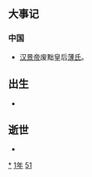 {{yearTOC|-151|西汉汉景帝'''[[前元|前元]]六年'''}}

== 大事记 ==
===中国===
*[[汉景帝|汉景帝]]废黜皇后[[薄皇后|薄氏]]。

== 出生 ==
*

== 逝世 ==
{{Wikisource year mention}}
*

[[Category:前151年|*]]
[[Category:前150年代|1年]]
[[Category:前2世纪各年|51]]